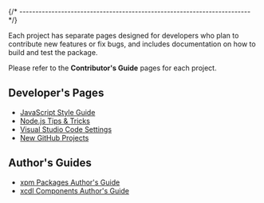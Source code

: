 
{/* ------------------------------------------------------------------------ */}

Each project has separate pages designed for developers who plan to
contribute new features or fix bugs, and includes documentation on
how to build and test the package.

Please refer to the **Contributor's Guide** pages for each project.

## Developer's Pages

- [JavaScript Style Guide](./js-style-guide/)
- [Node.js Tips & Tricks](./node-js-tricks/)
- [Visual Studio Code Settings](./vs-code-settings/)
- [New GitHub Projects](https://xpack.github.io/xpm/docs/guide/new-github-project/)

## Author's Guides

- [xpm Packages Author's Guide](https://xpack.github.io/xpm/docs/guide/)
- [xcdl Components Author's Guide](https://xpack.github.io/xcdl/docs/guide/)
